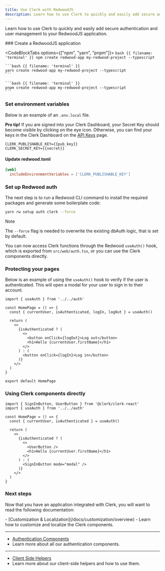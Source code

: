 ```yaml
---
title: Use Clerk with RedwoodJS
description: Learn how to use Clerk to quickly and easily add secure authentication and user management to your RedwoodJS application.
---
```


Learn how to use Clerk to quickly and easily add secure authentication and user management to your RedwoodJS application.

<Steps>
  ### Create a RedwoodJS application

  <CodeBlockTabs options={["npm", "yarn", "pnpm"]}>
    ```bash {{ filename: 'terminal' }}
    npm create redwood-app my-redwood-project --typescript
    ```

    ```bash {{ filename: 'terminal' }}
    yarn create redwood-app my-redwood-project --typescript
    ```

    ```bash {{ filename: 'terminal' }}
    pnpm create redwood-app my-redwood-project --typescript
    ```
  </CodeBlockTabs>

  ### Set environment variables

  Below is an example of an `.env.local` file.

  **Pro tip!** If you are signed into your Clerk Dashboard, your Secret Key should become visible by clicking on the eye icon. Otherwise, you can find your keys in the Clerk Dashboard on the [API Keys](https://dashboard.clerk.com/last-active?path=api-keys) page.

  ```env {{ filename: '.env.local' }}
  CLERK_PUBLISHABLE_KEY={{pub_key}}
  CLERK_SECRET_KEY={{secret}}
  ```

  #### Update redwood.toml

  ```toml {{ filename: 'redwood.toml' }}
  [web]
    includeEnvironmentVariables = ['CLERK_PUBLISHABLE_KEY']
  ```

  ### Set up Redwood auth

  The next step is to run a Redwood CLI command to install the required packages and generate some boilerplate code:

  ```sh {{ filename: 'my-redwood-project' }}
  yarn rw setup auth clerk --force
  ```

  > [!NOTE]
  > The `--force` flag is needed to overwrite the existing dbAuth logic, that is set by default.

  You can now access Clerk functions through the Redwood `useAuth()` hook, which is exported from `src/web/auth.tsx`, or you can use the Clerk components directly.

  ### Protecting your pages

  Below is an example of using the `useAuth()` hook to verify if the user is authenticated. This will open a modal for your user to sign in to their account.

  ```tsx {{ filename: 'index.tsx' }}
  import { useAuth } from '../../auth'

  const HomePage = () => {
    const { currentUser, isAuthenticated, logIn, logOut } = useAuth()

    return (
      <>
        {isAuthenticated ? (
          <>
            <button onClick={logOut}>Log out</button>
            <h1>Hello {currentUser.firstName}</h1>
          </>
        ) : (
          <button onClick={logIn}>Log in</button>
        )}
      </>
    )
  }

  export default HomePage
  ```

  ### Using Clerk components directly

  ```tsx {{ filename: 'index.tsx' }}
  import { SignInButton, UserButton } from '@clerk/clerk-react'
  import { useAuth } from '../../auth'

  const HomePage = () => {
    const { currentUser, isAuthenticated } = useAuth()

    return (
      <>
        {isAuthenticated ? (
          <>
            <UserButton />
            <h1>Hello {currentUser.firstName}</h1>
          </>
        ) : (
          <SignInButton mode="modal" />
        )}
      </>
    )
  }
  ```
</Steps>

### Next steps

Now that you have an application integrated with Clerk, you will want to read the following documentation:

<Cards>
  - [Customization & Localization](/docs/customization/overview)
  - Learn how to customize and localize the Clerk components.

  ---

  - [Authentication Components](/docs/components/authentication/sign-in)
  - Learn more about all our authentication components.

  ---

  - [Client Side Helpers](/docs/references/react/use-user)
  - Learn more about our client-side helpers and how to use them.
</Cards>
